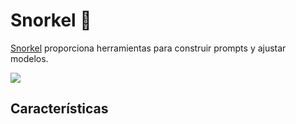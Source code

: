
# Snorkel 🚧

[Snorkel](https://snorkel.ai/snorkel-flow-platform/foundation-model/) proporciona herramientas para construir prompts y ajustar modelos.

<div style={{ textAlign: "center" }}>
  <Image
    src="/docs/assets/tooling/snorkel.webp"
    width={2000}
    height={1286}
    style={{ width: "750px", margin: "auto" }}
  />
</div>

## Características
